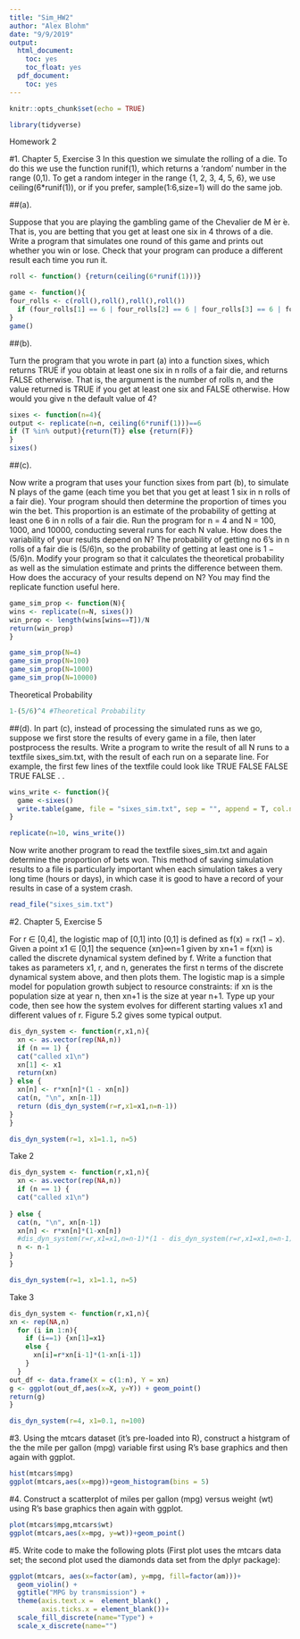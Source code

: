 ```yaml
---
title: "Sim_HW2"
author: "Alex Blohm"
date: "9/9/2019"
output:
  html_document:
    toc: yes
    toc_float: yes
  pdf_document:
    toc: yes
---
```


```r
knitr::opts_chunk$set(echo = TRUE)
```

```r
library(tidyverse)
```

Homework 2

#1. Chapter 5, Exercise 3
In this question we simulate the rolling of a die. To do this we use the function runif(1), which returns a ‘random’ number in the range (0,1). To get a random integer in the range {1, 2, 3, 4, 5, 6}, we use ceiling(6*runif(1)), or if you prefer, sample(1:6,size=1) will do the same job.

##(a). 

Suppose that you are playing the gambling game of the Chevalier de M ́er ́e. That is, you are betting that you get at least one six in 4 throws of a die. Write a program that simulates one round of this game and prints out whether you win or lose.
Check that your program can produce a different result each time you run it.

```r

roll <- function() {return(ceiling(6*runif(1)))}

game <- function(){
four_rolls <- c(roll(),roll(),roll(),roll())
  if (four_rolls[1] == 6 | four_rolls[2] == 6 | four_rolls[3] == 6 | four_rolls[4] == 6) print("You win") else print("you lose")
}
game()
```


##(b). 

Turn the program that you wrote in part (a) into a function sixes,
which returns TRUE if you obtain at least one six in n rolls of a fair die, and returns FALSE otherwise. That is, the argument is the number of rolls n, and the value returned is TRUE if you get at least one six and FALSE otherwise.
How would you give n the default value of 4?

```r

sixes <- function(n=4){
output <- replicate(n=n, ceiling(6*runif(1)))==6
if (T %in% output){return(T)} else {return(F)}
}
sixes()

```


##(c). 

Now write a program that uses your function sixes from part (b), to simulate N plays of the game (each time you bet that you get at least 1 six in n rolls of a fair die). Your program should then determine the proportion of times you win the bet. This proportion is an estimate of the probability of getting at least one 6 in n rolls of a fair die.
Run the program for n = 4 and N = 100, 1000, and 10000, conducting several runs for each N value. How does the variability of your results depend on N?
The probability of getting no 6’s in n rolls of a fair die is (5/6)n, so the probability of getting at least one is 1 − (5/6)n. Modify your program so that it calculates the theoretical probability as well as the simulation estimate and prints the difference between them. How does the accuracy of your results depend on N?
You may find the replicate function useful here.

```r

game_sim_prop <- function(N){
wins <- replicate(n=N, sixes())
win_prop <- length(wins[wins==T])/N
return(win_prop)
}

game_sim_prop(N=4)
game_sim_prop(N=100)
game_sim_prop(N=1000)
game_sim_prop(N=10000)

```

Theoretical Probability
```r
1-(5/6)^4 #Theoretical Probability
```


##(d). 
In part (c), instead of processing the simulated runs as we go, suppose we first store the results of every game in a file, then later postprocess the results.
Write a program to write the result of all N runs to a textfile sixes_sim.txt, with the result of each run on a separate line. For example, the first few lines of the textfile could look like
TRUE
       FALSE
       FALSE
       TRUE
       FALSE
       .
.
```r
wins_write <- function(){ 
  game <-sixes()
  write.table(game, file = "sixes_sim.txt", sep = "", append = T, col.names = F,row.names = T)
}

replicate(n=10, wins_write())

```

Now write another program to read the textfile sixes_sim.txt and again determine the proportion of bets won.
This method of saving simulation results to a file is particularly important when each simulation takes a very long time (hours or days), in which case it is good to have a record of your results in case of a system crash.

```r

read_file("sixes_sim.txt")

```


#2. Chapter 5, Exercise 5

For r ∈ [0,4], the logistic map of [0,1] into [0,1] is defined as f(x) =
rx(1 − x).
Given a point x1 ∈ [0,1] the sequence {xn}∞n=1 given by xn+1 = f(xn) is
called the discrete dynamical system defined by f.
Write a function that takes as parameters x1, r, and n, generates the first
n terms of the discrete dynamical system above, and then plots them.
The logistic map is a simple model for population growth subject to resource constraints: if xn is the population size at year n, then xn+1 is the size at year n+1. Type up your code, then see how the system evolves for different starting values x1 and different values of r.
Figure 5.2 gives some typical output.
```r

dis_dyn_system <- function(r,x1,n){
  xn <- as.vector(rep(NA,n))
  if (n == 1) {
  cat("called x1\n") 
  xn[1] <- x1
  return(xn)
} else {
  xn[n] <- r*xn[n]*(1 - xn[n])
  cat(n, "\n", xn[n-1])
  return (dis_dyn_system(r=r,x1=x1,n=n-1))
}
}

dis_dyn_system(r=1, x1=1.1, n=5)

```

Take 2
```r

dis_dyn_system <- function(r,x1,n){
  xn <- as.vector(rep(NA,n))
  if (n == 1) {
  cat("called x1\n") 
  
} else {
  cat(n, "\n", xn[n-1])
  xn[n] <- r*xn[n]*(1-xn[n])
  #dis_dyn_system(r=r,x1=x1,n=n-1)*(1 - dis_dyn_system(r=r,x1=x1,n=n-1))
  n <- n-1
}
}

dis_dyn_system(r=1, x1=1.1, n=5)

```

Take 3
```r
dis_dyn_system <- function(r,x1,n){
xn <- rep(NA,n)
  for (i in 1:n){
    if (i==1) {xn[1]=x1}
    else {
      xn[i]=r*xn[i-1]*(1-xn[i-1])
    }
  }
out_df <- data.frame(X = c(1:n), Y = xn)
g <- ggplot(out_df,aes(x=X, y=Y)) + geom_point()
return(g)
}

dis_dyn_system(r=4, x1=0.1, n=100)
```


#3. 
Using the mtcars dataset (it’s pre-loaded into R), construct a histgram of the the mile per gallon (mpg) variable first using R’s base graphics and then again with ggplot.
```r

hist(mtcars$mpg)
ggplot(mtcars,aes(x=mpg))+geom_histogram(bins = 5)

```


#4. 
Construct a scatterplot of miles per gallon (mpg) versus weight (wt) using R’s base graphics then again with ggplot.
```r

plot(mtcars$mpg,mtcars$wt)
ggplot(mtcars,aes(x=mpg, y=wt))+geom_point()
```


#5. 
Write code to make the following plots (First plot uses the mtcars data set; the second plot used the diamonds data set from the dplyr package):
```r
ggplot(mtcars, aes(x=factor(am), y=mpg, fill=factor(am)))+
  geom_violin() +
  ggtitle("MPG by transmission") +
  theme(axis.text.x =  element_blank() ,
        axis.ticks.x = element_blank())+
  scale_fill_discrete(name="Type") +
  scale_x_discrete(name="")

```












